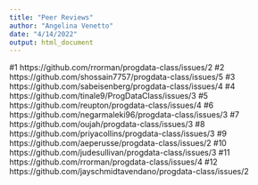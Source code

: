 ```yaml
---
title: "Peer Reviews"
author: "Angelina Venetto"
date: "4/14/2022"
output: html_document
---
```

 #1 https://github.com/rrorman/progdata-class/issues/2
 #2 https://github.com/shossain7757/progdata-class/issues/5
 #3 https://github.com/sabeisenberg/progdata-class/issues/4
 #4 https://github.com/tinale9/ProgDataClass/issues/3
 #5 https://github.com/reupton/progdata-class/issues/4
 #6 https://github.com/negarmaleki96/progdata-class/issues/3
 #7 https://github.com/oujah/progdata-class/issues/3
 #8 https://github.com/priyacollins/progdata-class/issues/3
 #9 https://github.com/aeperusse/progdata-class/issues/2
 #10 https://github.com/judesullivan/progdata-class/issues/3
 #11 https://github.com/rrorman/progdata-class/issues/4
 #12 https://github.com/jayschmidtavendano/progdata-class/issues/2